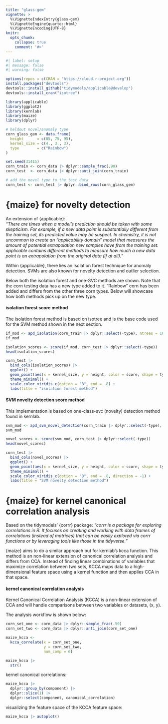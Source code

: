 ```yaml
---
title: "glass-gem"
vignette: >
  %\VignetteIndexEntry{glass-gem}
  %\VignetteEngine{quarto::html}
  %\VignetteEncoding{UTF-8}
knitr:
  opts_chunk:
    collapse: true
    comment: '#>'
---
```


```r
#| label: setup
#| message: false
#| warning: false

options(repos = c(CRAN = "https://cloud.r-project.org"))
install.packages("devtools")
devtools::install_github("tidymodels/applicable@develop")
devtools::install_cran("isotree")

library(applicable)
library(ggplot2)
library(kernlab)
library(maize)
library(dplyr)

# heldout novel/anomaly type 
corn_glass_gem <- data.frame(
  height      = c(85, 75, 95),
  kernel_size = c(4., 3., 3),
  type        = c("Rainbow")
)

set.seed(31415)
corn_train <- corn_data |> dplyr::sample_frac(.90)
corn_test  <- corn_data |> dplyr::anti_join(corn_train)

# add the novel type to the test data
corn_test <- corn_test |> dplyr::bind_rows(corn_glass_gem)
```


# {maize} for novelty detection  

An extension of {applicable}:  
*"There are times when a model’s prediction should be taken with some skepticism. For example, if a new data point is substantially different from the training set, its predicted value may be suspect. In chemistry, it is not uncommon to create an “applicability domain” model that measures the amount of potential extrapolation new samples have from the training set. applicable contains different methods to measure how much a new data point is an extrapolation from the original data (if at all)."*   

Within {applicable}, there lies an isolation forest technique for anomaly detection. SVMs are also known for novelty detection and outlier selection. 


Below both the isolation forest and one-SVC methods are shown. Note that the corn testing data has a new type added to it. "Rainbow" corn has been added and differs from the other three corn types. Below will showcase how both methods pick up on the new type.

#### isolation forest score method

The isolation forest method is based on isotree and is the base code used for the SVM method shown in the next section.

```r
if_mod <- apd_isolation(corn_train |> dplyr::select(-type), ntrees = 10, nthreads = 1)
if_mod

isolation_scores <- score(if_mod, corn_test |> dplyr::select(-type))
head(isolation_scores)
```


```r
corn_test |>
  bind_cols(isolation_scores) |> 
  ggplot() + 
  geom_point(aes(x = kernel_size, y = height, color = score, shape = type)) +
  theme_minimal() +
  scale_color_viridis_c(option = "B", end = .8) +
  labs(title = "isolation forest method")
```

#### SVM novelty detection score method

This implementation is based on one-class-svc (novelty) detection method found in kernlab. 

```r

svm_mod <- apd_svm_novel_detection(corn_train |> dplyr::select(-type), kernel = "rbfdot", nu = .1)
svm_mod

novel_scores <- score(svm_mod, corn_test |> dplyr::select(-type))
head(novel_scores)
```


```r
corn_test |>
  bind_cols(novel_scores) |> 
  ggplot() + 
  geom_point(aes(x = kernel_size, y = height, color = score, shape = type)) +
  theme_minimal() +
  scale_color_viridis_c(option = "B", end = .8, direction = -1) +
  labs(title = "SVM novelty detection method")
```

# {maize} for kernel canonical correlation analysis

Based on the tidymodels' {corrr} package:
*"corrr is a package for exploring correlations in R. It focuses on creating and working with data frames of correlations (instead of matrices) that can be easily explored via corrr functions or by leveraging tools like those in the tidyverse."*

{maize} aims to do a similar approach but for kernlab's kcca function. This method is an non-linear extension of canonical correlation analysis and differs from CCA. Instead of finding linear combinations of variables that maximize correlation between two sets, KCCA maps data to a high-dimensional feature space using a kernel function and then applies CCA in that space.

#### kernel canonical correlation analysis

Kernel Canonical Correlation Analysis (KCCA) is a non-linear extension of CCA and will handle comparisons between two variables or datasets, (x, y). 

The analysis workflow is shown below:

```r
corn_set_one <- corn_data |> dplyr::sample_frac(.50)
corn_set_two <- corn_data |> dplyr::anti_join(corn_set_one)

maize_kcca <- 
  kcca_correlate(x = corn_set_one, 
                 y = corn_set_two, 
                 num_comp = 6)

maize_kcca |>
  str()
```

kernel canonical correlations:
```r
maize_kcca |>
  dplyr::group_by(component) |>
  dplyr::slice(1) |>
  dplyr::select(component, canonical_correlation)
```

visualizing the feature space of the KCCA feature space:
```r
maize_kcca |> autoplot()
```

